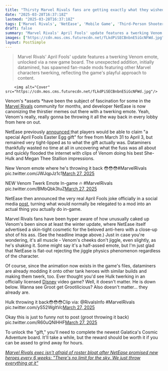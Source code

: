 ```yaml
---
title: "Thirsty Marvel Rivals fans are getting exactly what they wished for: Venom throwing it all the way back in a new emote"
date: "2025-03-28T16:37:18Z"
lastmod: "2025-03-28T16:37:18Z"
tags: ['Marvel Rivals', 'NetEase', 'Mobile Game', 'Third-Person Shooter', 'Emote', 'April Fools', 'Venom', 'Twerking', 'Multiplayer']
draft: false
summary: "Marvel Rivals' April Fools' update features a twerking Venom emote, unlocked via a new game board.  The unexpected addition, initially datamined,  has spawned fan-made mods featuring other Marvel characters twerking, reflecting the game's playful approach to content."
images: ["https://cdn.mos.cms.futurecdn.net/fLkdPiSECBnbnE5iGcNFWd.jpg"]
layout: PostSimple
---
```

> Marvel Rivals' April Fools' update features a twerking Venom emote, unlocked via a new game board.  The unexpected addition, initially datamined,  has spawned fan-made mods featuring other Marvel characters twerking, reflecting the game's playful approach to content.


        <img alt="Cover" src="https://cdn.mos.cms.futurecdn.net/fLkdPiSECBnbnE5iGcNFWd.jpg"/>
        
Venom's *assets *have been the subject of fascination for some in the [Marvel Rivals](https://www.gamesradar.com/games/third-person-shooter/marvel-rivals-guide/) community for months, and developer NetEase is now canonizing the thirstier memes out there with a twerking emote. Yeah, Venom's really, really gonna be throwing it all the way back in every lobby from here on out.

NetEase previously [announced ](https://www.marvelrivals.com/gameupdate/20250325/41548_1222027.html)that players would be able to claim "a special April Fools Easter Egg gift" for free from March 31 to April 3, but remained very tight-lipped as to what the gift actually was. Dataminers thankfully wasted no time at all in uncovering what the fuss was all about and quickly flooded the internet with clips of Venom doing his best She-Hulk and Megan Thee Stallion impressions.

New Venom emote where he's throwing it back 😳😳😳#MarvelRivals pic.twitter.com/JWJqpJz1c1[March 27, 2025](https://twitter.com/cantworkitout/status/1905189968739197059)

NEW Venom Twerk Emote In-game 🔥 #MarvelRivals pic.twitter.com/BMbQbk3tuZ[March 27, 2025](https://twitter.com/cantworkitout/status/1905191131375153486)

NetEase then announced the very real April Fools joke officially in a social media [post](https://x.com/MarvelRivals/status/1905635996643041502), turning what would normally be relegated to a mod into an actual thing you actually do in-game.

Marvel Rivals fans have been hyper aware of how unusually caked up Venom's been since at least the winter update, where NetEase itself advertised a skin-tight cosmetic for the beloved anti-hero with a close-up shot of his ass. (See the headline image above.) Just in case you're wondering, it's all muscle - Venom's cheeks don't jiggle, even slightly, as he's shaking it. Some might say it's a half-assed emote, but I'm just glad that NetEase is flat-out rejecting the jiggle physics phenomenon regardless of the character.

Of course, since the animation now exists in the game's files, dataminers are already modding it onto other tank heroes with similar builds and making them twerk, too. Ever thought you'd see Hulk twerking in an officially licensed [Disney](https://www.gamesradar.com/tag/disney/) video game? Well, it doesn't matter. He is down below. Wanna see Groot get Grootilicious? Also doesn't matter... they already are.

Hulk throwing it back😳😳😳Clip via: @RivalsInfo #MarvelRivals pic.twitter.com/yS52WgItVc[March 27, 2025](https://twitter.com/cantworkitout/status/1905283197266427979)

Okay this is just to funny not to post (groot throwing it back) pic.twitter.com/R60uQNlHHF[March 27, 2025](https://twitter.com/cantworkitout/status/1905296715650883771)

To unlock the "gift," you'll need to complete the newest Galatica's Cosmic Adventure board. It'll take a while, but the reward should be worth it if you can be assed to grind away for hours.

[<em>Marvel Rivals exec isn't afraid of roster bloat after NetEase promised new heroes every 6 weeks: "There's no limit for the sky. We just throw everything at it"</em>](https://www.gamesradar.com/games/third-person-shooter/marvel-rivals-exec-isnt-afraid-of-roster-bloat-after-netease-promised-new-heroes-every-6-weeks-theres-no-limit-for-the-sky-we-just-throw-everything-at-it/)
        